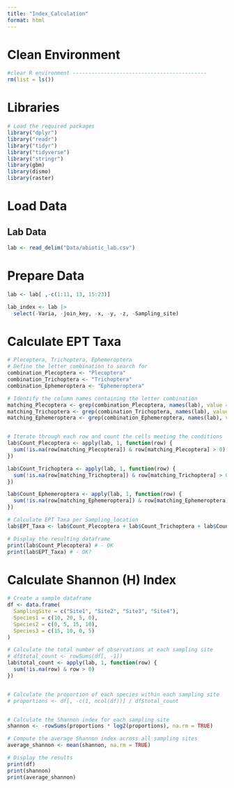 ```yaml
---
title: "Index_Calculation"
format: html
---
```


# Clean Environment
```r
#clear R environment -------------------------------------------
rm(list = ls())
```


# Libraries 
```r

# Load the required packages
library("dplyr")
library("readr")
library("tidyr")
library("tidyverse")
library("stringr")
library(gbm)
library(dismo)
library(raster)
```

# Load Data
## Lab Data
```r
lab <- read_delim("Data/abiotic_lab.csv")
```

# Prepare Data 
```r
lab <- lab[ ,-c(1:11, 13, 15:23)]

lab_index <- lab |>
  select(-Varia, -join_key, -x, -y, -z, -Sampling_site)
```

# Calculate EPT Taxa 
```r
# Plecoptera, Trichoptera, Ephemeroptera
# Define the letter combination to search for
combination_Plecoptera <- "Plecoptera"
combination_Trichoptera <- "Trichoptera"
combination_Ephemeroptera <- "Ephemeroptera"

# Identify the column names containing the letter combination
matching_Plecoptera <- grep(combination_Plecoptera, names(lab), value = TRUE)
matching_Trichoptera <- grep(combination_Trichoptera, names(lab), value = TRUE)
matching_Ephemeroptera <- grep(combination_Ephemeroptera, names(lab), value = TRUE)


# Iterate through each row and count the cells meeting the conditions
lab$Count_Plecoptera <- apply(lab, 1, function(row) {
  sum(!is.na(row[matching_Plecoptera]) & row[matching_Plecoptera] > 0)
})

lab$Count_Trichoptera <- apply(lab, 1, function(row) {
  sum(!is.na(row[matching_Trichoptera]) & row[matching_Trichoptera] > 0)
})

lab$Count_Ephemeroptera <- apply(lab, 1, function(row) {
  sum(!is.na(row[matching_Ephemeroptera]) & row[matching_Ephemeroptera] > 0)
})

# Calculate EPT Taxa per Sampling_location 
lab$EPT_Taxa <- lab$Count_Plecoptera + lab$Count_Trichoptera + lab$Count_Ephemeroptera

# Display the resulting dataframe
print(lab$Count_Plecoptera) # - OK
print(lab$EPT_Taxa) # - OK?
```

# Calculate Shannon (H) Index 
```r
# Create a sample dataframe
df <- data.frame(
  SamplingSite = c("Site1", "Site2", "Site3", "Site4"),
  Species1 = c(10, 20, 5, 0),
  Species2 = c(0, 5, 15, 10),
  Species3 = c(15, 10, 0, 5)
)

# Calculate the total number of observations at each sampling site
# df$total_count <- rowSums(df[, -1])
lab$total_count <- apply(lab, 1, function(row) {
  sum(!is.na(row) & row > 0)
})


# Calculate the proportion of each species within each sampling site
# proportions <- df[, -c(1, ncol(df))] / df$total_count


# Calculate the Shannon index for each sampling site
shannon <- -rowSums(proportions * log2(proportions), na.rm = TRUE)

# Compute the average Shannon index across all sampling sites
average_shannon <- mean(shannon, na.rm = TRUE)

# Display the results
print(df)
print(shannon)
print(average_shannon)
```

